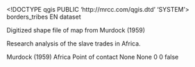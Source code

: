 <!DOCTYPE qgis PUBLIC 'http://mrcc.com/qgis.dtd' 'SYSTEM'>
<qgis version="3.22.8-Białowieża">
  <identifier>borders_tribes</identifier>
  <parentidentifier></parentidentifier>
  <language>EN</language>
  <type>dataset</type>
  <title>borders_tribes</title>
  <abstract>Digitized shape file of map from Murdock (1959)

Research analysis of the slave trades in Africa.

Murdock (1959)</abstract>
  <keywords vocabulary="gmd:topicCategory">
    <keyword>Africa</keyword>
  </keywords>
  <contact>
    <name></name>
    <organization></organization>
    <position></position>
    <voice></voice>
    <fax></fax>
    <email></email>
    <role>Point of contact</role>
  </contact>
  <links>
    <link type="Local Area Network" format="" name="Shapefile" size="" mimeType="" description="" url="file://\\TOSHIBA-NATHAN\C$\Afrobarometer\Maps\Data\borders_tribes.shp"/>
  </links>
  <fees></fees>
  <constraints type="Access">None</constraints>
  <rights>None</rights>
  <encoding></encoding>
  <crs>
    <spatialrefsys>
      <wkt></wkt>
      <proj4></proj4>
      <srsid>0</srsid>
      <srid>0</srid>
      <authid></authid>
      <description></description>
      <projectionacronym></projectionacronym>
      <ellipsoidacronym></ellipsoidacronym>
      <geographicflag>false</geographicflag>
    </spatialrefsys>
  </crs>
  <extent>
    <spatial minz="0" dimensions="2" maxz="0" minx="-25.35874700000000104" miny="-34.82223100000000215" crs="EPSG:4326" maxy="37.53943900000000156" maxx="63.50018000000000029"/>
    <temporal>
      <period>
        <start></start>
        <end></end>
      </period>
    </temporal>
  </extent>
</qgis>
